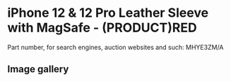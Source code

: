 # iPhone 12 & 12 Pro Leather Sleeve with MagSafe - (PRODUCT)RED

Part number, for search engines, auction websites and such: MHYE3ZM/A

## Image gallery

<div style={{ width: "768px" }}>
  <GalleryComponent
    images={[
      {
        original: "/everysource/MHYE3",
        thumbnail: "/everypreview/MHYE3",
      },
      {
        original: "/everysource/MHYE3_AV1",
        thumbnail: "/everypreview/MHYE3_AV1",
      },
      {
        original: "/everysource/MHYE3_AV2",
        thumbnail: "/everypreview/MHYE3_AV2",
      },
      {
        original: "/everysource/MHYE3_AV3",
        thumbnail: "/everypreview/MHYE3_AV3",
      }
    ]}
  />
</div>